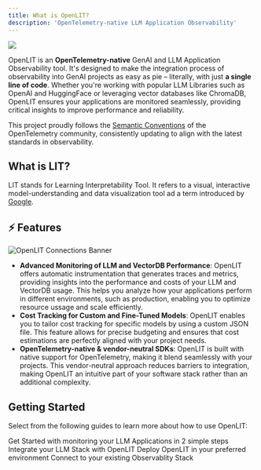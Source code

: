 ```yaml
---
title: What is OpenLIT?
description: 'OpenTelemetry-native LLM Application Observability'
---
```


<Frame>
  <img src="/images/docs-main-banner.jpeg" />
</Frame>

OpenLIT is an **OpenTelemetry-native** GenAI and LLM Application Observability tool. It's designed to make the integration process of observability into GenAI projects as easy as pie – literally, with just **a single line of code**. Whether you're working with popular LLM Libraries such as OpenAI and HuggingFace or leveraging vector databases like ChromaDB, OpenLIT ensures your applications are monitored seamlessly, providing critical insights to improve performance and reliability.

This project proudly follows the [Semantic Conventions](https://github.com/open-telemetry/semantic-conventions/tree/main/docs/gen-ai) of the OpenTelemetry community, consistently updating to align with the latest standards in observability.

## What is LIT?
LIT stands for Learning Interpretability Tool. It refers to a visual, interactive model-understanding and data visualization tool ad  a term introduced by [Google](https://developers.google.com/machine-learning/glossary#learning-interpretability-tool-lit).

## ⚡ Features
![OpenLIT Connections Banner](https://github.com/openlit/.github/blob/main/profile/assets/github-readme-connections-banner.png?raw=true)

- **Advanced Monitoring of LLM and VectorDB Performance**: OpenLIT offers automatic instrumentation that generates traces and metrics, providing insights into the performance and costs of your LLM and VectorDB usage. This helps you analyze how your applications perform in different environments, such as production, enabling you to optimize resource ussage and scale efficiently.
- **Cost Tracking for Custom and Fine-Tuned Models**: OpenLIT enables you to tailor cost tracking for specific models by using a custom JSON file. This feature allows for precise budgeting and ensures that cost estimations are perfectly aligned with your project needs.
- **OpenTelemetry-native & vendor-neutral SDKs**: OpenLIT is built with native support for OpenTelemetry, making it blend seamlessly with your projects. This vendor-neutral approach reduces barriers to integration, making OpenLIT an intuitive part of your software stack rather than an additional complexity.

## Getting Started
Select from the following guides to learn more about how to use OpenLIT:

<CardGroup cols={2}>
<Card title="Quickstart" href="/latest/quickstart" icon='bolt'>
Get Started with monitoring your LLM Applications in 2 simple steps
</Card>
<Card title="Integrations" href="/latest/integrations/introduction" icon='circle-nodes'>
Integrate your LLM Stack with OpenLIT 
</Card>
<Card title="Installation" href="/latest/installation" icon='circle-down'>
Deploy OpenLIT in your preferred environment 
</Card>
<Card title="Connections" href="/latest/connections/intro" icon='link'>
Connect to your existing Observablity Stack
</Card>
</CardGroup>
